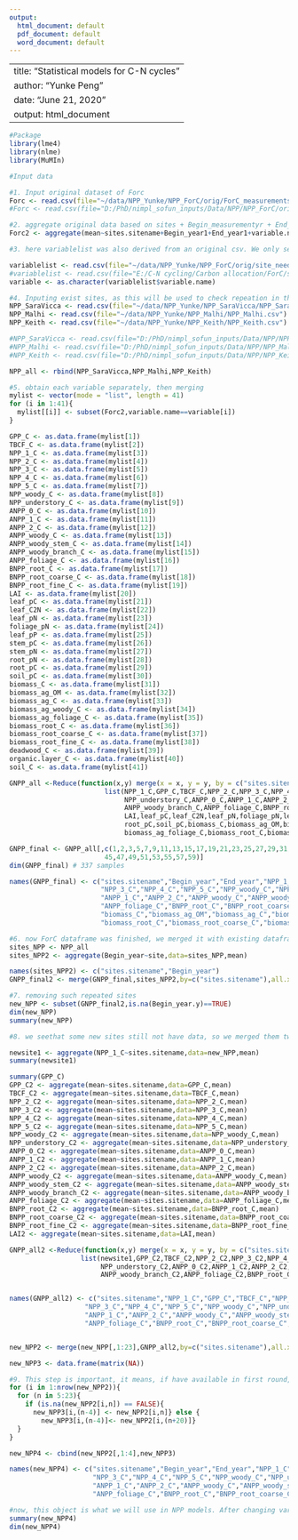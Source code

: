 ```yaml
---
output:
  html_document: default
  pdf_document: default
  word_document: default
---
```


---
title: "Statistical models for C-N cycles"
author: "Yunke Peng"
date: "June 21, 2020"
output: html_document
---


```r
#Package
library(lme4)
library(nlme)
library(MuMIn)

#Input data

#1. Input original dataset of Forc
Forc <- read.csv(file="~/data/NPP_Yunke/NPP_ForC/orig/ForC_measurements_final.csv")
#Forc <- read.csv(file="D:/PhD/nimpl_sofun_inputs/Data/NPP/NPP_ForC/orig/ForC_measurements_final.csv")

#2. aggregate original data based on sites + Begin_measurementyr + End_measurementyr
Forc2 <- aggregate(mean~sites.sitename+Begin_year1+End_year1+variable.name,data=Forc,mean)

#3. here variablelist was also derived from an original csv. We only select variables that we need.

variablelist <- read.csv(file="~/data/NPP_Yunke/NPP_ForC/orig/site_need.csv")
#variablelist <- read.csv(file="E:/C-N cycling/Carbon allocation/ForC/site_need.csv")
variable <- as.character(variablelist$variable.name)

#4. Inputing exist sites, as this will be used to check repeation in the future
NPP_SaraVicca <- read.csv(file="~/data/NPP_Yunke/NPP_SaraVicca/NPP_SaraVicca.csv")
NPP_Malhi <- read.csv(file="~/data/NPP_Yunke/NPP_Malhi/NPP_Malhi.csv")
NPP_Keith <- read.csv(file="~/data/NPP_Yunke/NPP_Keith/NPP_Keith.csv")

#NPP_SaraVicca <- read.csv(file="D:/PhD/nimpl_sofun_inputs/Data/NPP/NPP_SaraVicca/NPP_SaraVicca.csv")
#NPP_Malhi <- read.csv(file="D:/PhD/nimpl_sofun_inputs/Data/NPP/NPP_Malhi/NPP_Malhi.csv")
#NPP_Keith <- read.csv(file="D:/PhD/nimpl_sofun_inputs/Data/NPP/NPP_Keith/NPP_Keith.csv")

NPP_all <- rbind(NPP_SaraVicca,NPP_Malhi,NPP_Keith)

#5. obtain each variable separately, then merging
mylist <- vector(mode = "list", length = 41)
for (i in 1:41){
  mylist[[i]] <- subset(Forc2,variable.name==variable[i])
}

GPP_C <- as.data.frame(mylist[1])
TBCF_C <- as.data.frame(mylist[2])
NPP_1_C <- as.data.frame(mylist[3])
NPP_2_C <- as.data.frame(mylist[4])
NPP_3_C <- as.data.frame(mylist[5])
NPP_4_C <- as.data.frame(mylist[6])
NPP_5_C <- as.data.frame(mylist[7])
NPP_woody_C <- as.data.frame(mylist[8])
NPP_understory_C <- as.data.frame(mylist[9])
ANPP_0_C <- as.data.frame(mylist[10])
ANPP_1_C <- as.data.frame(mylist[11]) 
ANPP_2_C <- as.data.frame(mylist[12]) 
ANPP_woody_C <- as.data.frame(mylist[13]) 
ANPP_woody_stem_C <- as.data.frame(mylist[14])
ANPP_woody_branch_C <- as.data.frame(mylist[15])
ANPP_foliage_C <- as.data.frame(mylist[16])
BNPP_root_C <- as.data.frame(mylist[17])
BNPP_root_coarse_C <- as.data.frame(mylist[18])
BNPP_root_fine_C <- as.data.frame(mylist[19])
LAI <- as.data.frame(mylist[20])
leaf_pC <- as.data.frame(mylist[21])
leaf_C2N <- as.data.frame(mylist[22])
leaf_pN <- as.data.frame(mylist[23])
foliage_pN <- as.data.frame(mylist[24]) 
leaf_pP <- as.data.frame(mylist[25]) 
stem_pC <- as.data.frame(mylist[26]) 
stem_pN <- as.data.frame(mylist[27])
root_pN <- as.data.frame(mylist[28]) 
root_pC <- as.data.frame(mylist[29]) 
soil_pC <- as.data.frame(mylist[30]) 
biomass_C <- as.data.frame(mylist[31]) 
biomass_ag_OM <- as.data.frame(mylist[32]) 
biomass_ag_C <- as.data.frame(mylist[33]) 
biomass_ag_woody_C <- as.data.frame(mylist[34]) 
biomass_ag_foliage_C <- as.data.frame(mylist[35]) 
biomass_root_C <- as.data.frame(mylist[36]) 
biomass_root_coarse_C <- as.data.frame(mylist[37]) 
biomass_root_fine_C <- as.data.frame(mylist[38]) 
deadwood_C <- as.data.frame(mylist[39]) 
organic.layer_C <- as.data.frame(mylist[40]) 
soil_C <- as.data.frame(mylist[41]) 

GNPP_all <-Reduce(function(x,y) merge(x = x, y = y, by = c("sites.sitename","Begin_year1","End_year1"),all.x=TRUE),
                        list(NPP_1_C,GPP_C,TBCF_C,NPP_2_C,NPP_3_C,NPP_4_C,NPP_5_C,NPP_woody_C,
                             NPP_understory_C,ANPP_0_C,ANPP_1_C,ANPP_2_C,ANPP_woody_C,ANPP_woody_stem_C,
                             ANPP_woody_branch_C,ANPP_foliage_C,BNPP_root_C,BNPP_root_coarse_C,BNPP_root_fine_C,
                             LAI,leaf_pC,leaf_C2N,leaf_pN,foliage_pN,leaf_pP,stem_pC,stem_pN,root_pN,
                             root_pC,soil_pC,biomass_C,biomass_ag_OM,biomass_ag_C,biomass_ag_woody_C,
                             biomass_ag_foliage_C,biomass_root_C,biomass_root_coarse_C,biomass_root_fine_C))

GNPP_final <- GNPP_all[,c(1,2,3,5,7,9,11,13,15,17,19,21,23,25,27,29,31,33,35,37,39,41,43,
                        45,47,49,51,53,55,57,59)]
dim(GNPP_final) # 337 samples

names(GNPP_final) <- c("sites.sitename","Begin_year","End_year","NPP_1_C","GPP_C","TBCF_C","NPP_2_C",
                       "NPP_3_C","NPP_4_C","NPP_5_C","NPP_woody_C","NPP_understory_C","ANPP_0_C",
                       "ANPP_1_C","ANPP_2_C","ANPP_woody_C","ANPP_woody_stem_C","ANPP_woody_branch_C",
                       "ANPP_foliage_C","BNPP_root_C","BNPP_root_coarse_C","BNPP_root_fine_C","LAI",
                       "biomass_C","biomass_ag_OM","biomass_ag_C","biomass_ag_woody_C","biomass_ag_foliage_C",
                       "biomass_root_C","biomass_root_coarse_C","biomass_root_fine_C")

#6. now ForC dataframe was finished, we merged it with existing dataframe, to check repetation, then removing such sites
sites_NPP <- NPP_all
sites_NPP2 <- aggregate(Begin_year~site,data=sites_NPP,mean)

names(sites_NPP2) <- c("sites.sitename","Begin_year")
GNPP_final2 <- merge(GNPP_final,sites_NPP2,by=c("sites.sitename"),all.x=TRUE) # now, merge new sites 

#7. removing such repeated sites
new_NPP <- subset(GNPP_final2,is.na(Begin_year.y)==TRUE)
dim(new_NPP)
summary(new_NPP)

#8. we seethat some new sites still not have data, so we merged them twice. This time, we aggregate AND merge data only based on sites, rather than sites+measured year. This way will help us generate more available data.

newsite1 <- aggregate(NPP_1_C~sites.sitename,data=new_NPP,mean)
summary(newsite1)

summary(GPP_C)
GPP_C2 <- aggregate(mean~sites.sitename,data=GPP_C,mean)
TBCF_C2 <- aggregate(mean~sites.sitename,data=TBCF_C,mean)
NPP_2_C2 <- aggregate(mean~sites.sitename,data=NPP_2_C,mean)
NPP_3_C2 <- aggregate(mean~sites.sitename,data=NPP_3_C,mean)
NPP_4_C2 <- aggregate(mean~sites.sitename,data=NPP_4_C,mean)
NPP_5_C2 <- aggregate(mean~sites.sitename,data=NPP_5_C,mean)
NPP_woody_C2 <- aggregate(mean~sites.sitename,data=NPP_woody_C,mean)
NPP_understory_C2 <- aggregate(mean~sites.sitename,data=NPP_understory_C,mean)
ANPP_0_C2 <- aggregate(mean~sites.sitename,data=ANPP_0_C,mean)
ANPP_1_C2 <- aggregate(mean~sites.sitename,data=ANPP_1_C,mean)
ANPP_2_C2 <- aggregate(mean~sites.sitename,data=ANPP_2_C,mean)
ANPP_woody_C2 <- aggregate(mean~sites.sitename,data=ANPP_woody_C,mean)
ANPP_woody_stem_C2 <- aggregate(mean~sites.sitename,data=ANPP_woody_stem_C,mean)
ANPP_woody_branch_C2 <- aggregate(mean~sites.sitename,data=ANPP_woody_branch_C,mean)
ANPP_foliage_C2 <- aggregate(mean~sites.sitename,data=ANPP_foliage_C,mean)
BNPP_root_C2 <- aggregate(mean~sites.sitename,data=BNPP_root_C,mean)
BNPP_root_coarse_C2 <- aggregate(mean~sites.sitename,data=BNPP_root_coarse_C,mean)
BNPP_root_fine_C2 <- aggregate(mean~sites.sitename,data=BNPP_root_fine_C,mean)
LAI2 <- aggregate(mean~sites.sitename,data=LAI,mean)

GNPP_all2 <-Reduce(function(x,y) merge(x = x, y = y, by = c("sites.sitename"),all.x=TRUE),
                  list(newsite1,GPP_C2,TBCF_C2,NPP_2_C2,NPP_3_C2,NPP_4_C2,NPP_5_C2,NPP_woody_C2,
                       NPP_understory_C2,ANPP_0_C2,ANPP_1_C2,ANPP_2_C2,ANPP_woody_C2,ANPP_woody_stem_C2,
                       ANPP_woody_branch_C2,ANPP_foliage_C2,BNPP_root_C2,BNPP_root_coarse_C2,BNPP_root_fine_C2,LAI2))


names(GNPP_all2) <- c("sites.sitename","NPP_1_C","GPP_C","TBCF_C","NPP_2_C",
                   "NPP_3_C","NPP_4_C","NPP_5_C","NPP_woody_C","NPP_understory_C","ANPP_0_C",
                   "ANPP_1_C","ANPP_2_C","ANPP_woody_C","ANPP_woody_stem_C","ANPP_woody_branch_C",
                   "ANPP_foliage_C","BNPP_root_C","BNPP_root_coarse_C","BNPP_root_fine_C","LAI")


new_NPP2 <- merge(new_NPP[,1:23],GNPP_all2,by=c("sites.sitename"),all.x=TRUE)

new_NPP3 <- data.frame(matrix(NA))

#9. This step is important, it means, if have available in first round, then primarily used. If not, then using second-round data. As mentioned, the first round has merged based on site + measurement year. The second round was merged based on site only.
for (i in 1:nrow(new_NPP2)){
  for (n in 5:23){
    if (is.na(new_NPP2[i,n]) == FALSE){
      new_NPP3[i,(n-4)] <- new_NPP2[i,n]} else {
        new_NPP3[i,(n-4)]<- new_NPP2[i,(n+20)]}
  }
}

new_NPP4 <- cbind(new_NPP2[,1:4],new_NPP3)

names(new_NPP4) <- c("sites.sitename","Begin_year","End_year","NPP_1_C","GPP_C","TBCF_C","NPP_2_C",
                     "NPP_3_C","NPP_4_C","NPP_5_C","NPP_woody_C","NPP_understory_C","ANPP_0_C",
                     "ANPP_1_C","ANPP_2_C","ANPP_woody_C","ANPP_woody_stem_C","ANPP_woody_branch_C",
                     "ANPP_foliage_C","BNPP_root_C","BNPP_root_coarse_C","BNPP_root_fine_C","LAI")

#now, this object is what we will use in NPP models. After changing variable name and order (to make it consistent with other input data file in nimpl project), it was finally saved at ~/data/NPP_Yunke/NPP_ForC/NPP_ForC.csv
summary(new_NPP4)
dim(new_NPP4)

```

 